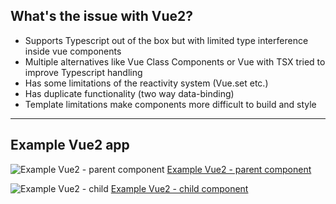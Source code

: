 <!-- section-title: Intro -->
## What's the issue with Vue2?
- Supports Typescript out of the box but with limited type interference inside vue components
- Multiple alternatives like Vue Class Components or Vue with TSX tried to improve Typescript handling
- Has some limitations of the reactivity system (Vue.set etc.)
- Has duplicate functionality (two way data-binding)
- Template limitations make components more difficult to build and style

---

## Example Vue2 app

<!-- block-start: grid -->
<!-- block-start: column -->
<!-- classes: grid -->
![Example Vue2 - parent component](../../code/examples/vue2-issues-1/screenshot.png)
[Example Vue2 - parent component](http://127.0.0.1:8085/examples/vue2-issues-1)

<!-- block-end -->
<!-- block-start: column -->
![Example Vue2 - child](../../code/examples/vue2-issues-1/screenshot2.png)
[Example Vue2 - child component](http://127.0.0.1:8085/examples/vue2-issues-1)

<!-- block-end -->
<!-- block-end -->

<!-- ---

## Motivation for Vue 3.0
- Much better Typescript integration
- Remove Vue2 reactivity issues
- Unify and extend data binding (v-model vs .sync, multiple v-models)
- Simplify code reuse (composable functions)
- Allow modern JS-features (arrow functions etc.) -->
